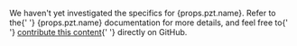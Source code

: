 <p>
  We haven't yet investigated the specifics for {props.pzt.name}. Refer to the{' '}
  {props.pzt.name} documentation for more details, and feel free to{' '}
  <a href="https://github.com/smallstep/practicalzt">contribute this content</a>{' '}
  directly on GitHub.
</p>
